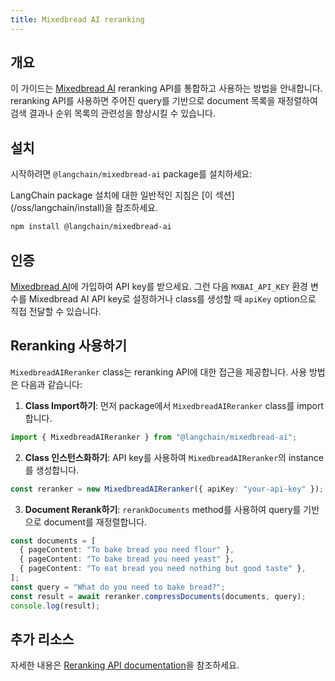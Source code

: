 ```yaml
---
title: Mixedbread AI reranking
---
```


## 개요

이 가이드는 [Mixedbread AI](https://mixedbread.ai/) reranking API를 통합하고 사용하는 방법을 안내합니다. reranking API를 사용하면 주어진 query를 기반으로 document 목록을 재정렬하여 검색 결과나 순위 목록의 관련성을 향상시킬 수 있습니다.

## 설치

시작하려면 `@langchain/mixedbread-ai` package를 설치하세요:

<Tip>
LangChain package 설치에 대한 일반적인 지침은 [이 섹션](/oss/langchain/install)을 참조하세요.
</Tip>

```bash
npm install @langchain/mixedbread-ai
```

## 인증

[Mixedbread AI](https://mixedbread.ai/)에 가입하여 API key를 받으세요. 그런 다음 `MXBAI_API_KEY` 환경 변수를 Mixedbread AI API key로 설정하거나 class를 생성할 때 `apiKey` option으로 직접 전달할 수 있습니다.

## Reranking 사용하기

`MixedbreadAIReranker` class는 reranking API에 대한 접근을 제공합니다. 사용 방법은 다음과 같습니다:

1. **Class Import하기**: 먼저 package에서 `MixedbreadAIReranker` class를 import합니다.

```typescript
import { MixedbreadAIReranker } from "@langchain/mixedbread-ai";
```

2. **Class 인스턴스화하기**: API key를 사용하여 `MixedbreadAIReranker`의 instance를 생성합니다.

```typescript
const reranker = new MixedbreadAIReranker({ apiKey: "your-api-key" });
```

3. **Document Rerank하기**: `rerankDocuments` method를 사용하여 query를 기반으로 document를 재정렬합니다.

```typescript
const documents = [
  { pageContent: "To bake bread you need flour" },
  { pageContent: "To bake bread you need yeast" },
  { pageContent: "To eat bread you need nothing but good taste" },
];
const query = "What do you need to bake bread?";
const result = await reranker.compressDocuments(documents, query);
console.log(result);
```

## 추가 리소스

자세한 내용은 [Reranking API documentation](https://www.mixedbread.ai/docs/reranking/overview)을 참조하세요.